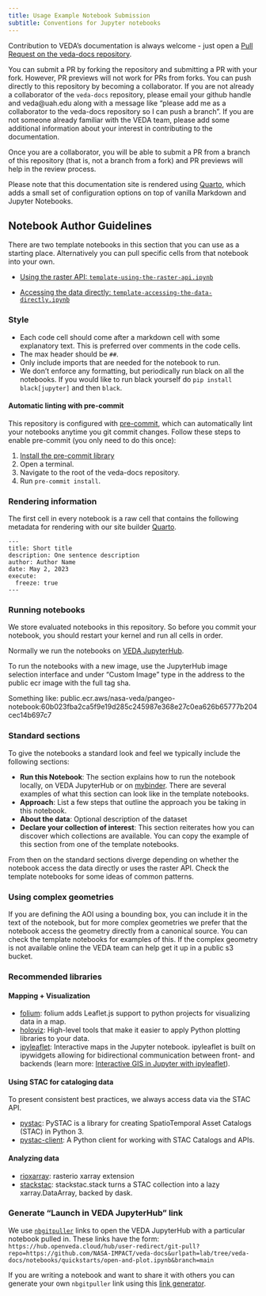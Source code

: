 ```yaml
---
title: Usage Example Notebook Submission
subtitle: Conventions for Jupyter notebooks
---
```


Contribution to VEDA's documentation is always welcome - just open a [Pull Request on the veda-docs repository](https://github.com/NASA-IMPACT/veda-docs).

You can submit a PR by forking the repository and submitting a PR with your fork. However, PR previews will not work for PRs from forks. You can push directly to this repository by becoming a collaborator. If you are not already a collaborator of the `veda-docs` repository, please email your github handle and  veda@uah.edu along with a message like "please add me as a collaborator to the veda-docs repository so I can push a branch". If you are not someone already familiar with the VEDA team, please add some additional information about your interest in contributing to the documentation.

Once you are a collaborator, you will be able to submit a PR from a branch of this repository (that is, not a branch from a fork) and PR previews will help in the review process.

Please note that this documentation site is rendered using [Quarto](https://quarto.org/), which adds a small set of configuration options on top of vanilla Markdown and Jupyter Notebooks.


## Notebook Author Guidelines

There are two template notebooks in this section that you can use as a starting place. Alternatively you can pull specific cells from that notebook into your own.

 * [Using the raster API: `template-using-the-raster-api.ipynb`](/notebooks/templates/template-using-the-raster-api.ipynb)

 * [Accessing the data directly: `template-accessing-the-data-directly.ipynb`](/notebooks/templates/template-accessing-the-data-directly.ipynb)


### Style

- Each code cell should come after a markdown cell with some explanatory text. This is preferred over comments in the code cells.
- The max header should be `##`.
- Only include imports that are needed for the notebook to run.
- We don't enforce any formatting, but periodically run black on all the notebooks. If you would like to run black yourself do `pip install black[jupyter]` and then `black`.

#### Automatic linting with pre-commit

This repository is configured with [pre-commit](https://pre-commit.com/), which can automatically lint your notebooks anytime you git commit changes. Follow these steps to enable pre-commit (you only need to do this once):

1. [Install the pre-commit library](https://pre-commit.com/#install)
2. Open a terminal.
3. Navigate to the root of the veda-docs repository.
4. Run `pre-commit install`.

### Rendering information

The first cell in every notebook is a raw cell that contains the following metadata for rendering with our site builder [Quarto](https://quarto.org/).

```
---
title: Short title
description: One sentence description
author: Author Name
date: May 2, 2023
execute:
  freeze: true
---
```

### Running notebooks

We store evaluated notebooks in this repository. So before you commit your notebook, you should restart your kernel and run all cells in order.

Normally we run the notebooks on [VEDA JupyterHub](https://hub.openveda.cloud).

To run the notebooks with a new image, use the JupyterHub image selection interface and under "Custom Image" type in the address to the public ecr image with the full tag sha.

Something like: public.ecr.aws/nasa-veda/pangeo-notebook:60b023fba2ca5f9e19d285c245987e368e27c0ea626b65777b204cec14b697c7


### Standard sections

To give the notebooks a standard look and feel we typically include the following sections:

- **Run this Notebook**: The section explains how to run the notebook locally, on VEDA JupyterHub or on [mybinder](https://mybinder.org/). There are several examples of what this section can look like in the template notebooks.
- **Approach**: List a few steps that outline the approach you be taking in this notebook.
- **About the data**: Optional description of the dataset
- **Declare your collection of interest**: This section reiterates how you can discover which collections are available. You can copy the example of this section from one of the template notebooks.

From then on the standard sections diverge depending on whether the notebook access the data directly or uses the raster API. Check the template notebooks for some ideas of common patterns.


### Using complex geometries

If you are defining the AOI using a bounding box, you can include it in the text of the notebook, but for more complex geometries we prefer that the notebook access the geometry directly from a canonical source. You can check the template notebooks for examples of this. If the complex geometry is not available online the VEDA team can help get it up in a public s3 bucket.


### Recommended libraries

#### Mapping + Visualization

* [folium](https://github.com/python-visualization/folium): folium adds Leaflet.js support to python projects for visualizing data in a map.
* [holoviz](https://holoviz.org/): High-level tools that make it easier to apply Python plotting libraries to your data.
* [ipyleaflet](https://ipyleaflet.readthedocs.io/en/latest/): Interactive maps in the Jupyter notebook. ipyleaflet is built on ipywidgets allowing for bidirectional communication between front- and backends (learn more: [Interactive GIS in Jupyter with ipyleaflet](https://blog.jupyter.org/interactive-gis-in-jupyter-with-ipyleaflet-52f9657fa7a)).


#### Using STAC for cataloging data

To present consistent best practices, we always access data via the STAC API.

* [pystac](https://pystac.readthedocs.io/): PySTAC is a library for creating SpatioTemporal Asset Catalogs (STAC) in Python 3.
* [pystac-client](https://github.com/stac-utils/pystac-client): A Python client for working with STAC Catalogs and APIs.

#### Analyzing data

* [rioxarray](https://corteva.github.io/rioxarray/stable/): rasterio xarray extension
* [stackstac](https://stackstac.readthedocs.io/): stackstac.stack turns a STAC collection into a lazy xarray.DataArray, backed by dask.


### Generate "Launch in VEDA JupyterHub" link

We use [`nbgitpuller`](https://hub.jupyter.org/nbgitpuller/) links to open the VEDA JupyterHub with a particular notebook pulled in. These links have the form: `https://hub.openveda.cloud/hub/user-redirect/git-pull?repo=https://github.com/NASA-IMPACT/veda-docs&urlpath=lab/tree/veda-docs/notebooks/quickstarts/open-and-plot.ipynb&branch=main`

If you are writing a notebook and want to share it with others you can generate your own `nbgitpuller` link using this
[link generator](https://hub.jupyter.org/nbgitpuller/link?hub=https://hub.openveda.cloud&repo=https://github.com/NASA-impact/veda-docs&branch=main&app=jupyterlab).
